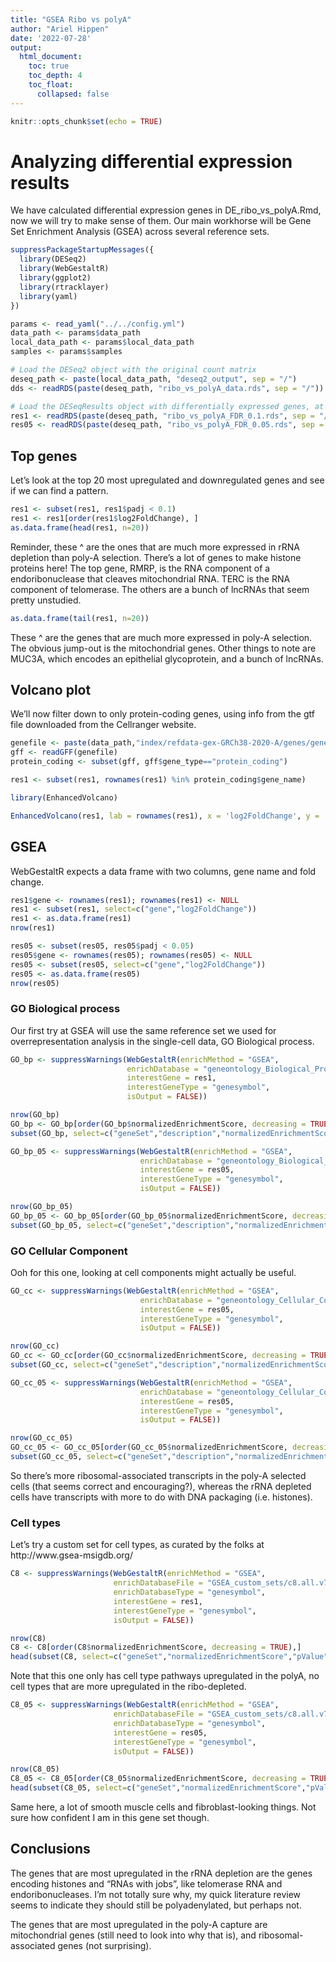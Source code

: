 ```yaml
---
title: "GSEA Ribo vs polyA"
author: "Ariel Hippen"
date: '2022-07-28'
output: 
  html_document:
    toc: true
    toc_depth: 4
    toc_float:
      collapsed: false
---
```


```r
knitr::opts_chunk$set(echo = TRUE)
```

# Analyzing differential expression results

We have calculated differential expression genes in DE_ribo_vs_polyA.Rmd, now we will try to make sense of them. Our main workhorse will be Gene Set Enrichment Analysis (GSEA) across several reference sets.

```r
suppressPackageStartupMessages({
  library(DESeq2)
  library(WebGestaltR)
  library(ggplot2)
  library(rtracklayer)
  library(yaml)
})

params <- read_yaml("../../config.yml")
data_path <- params$data_path
local_data_path <- params$local_data_path
samples <- params$samples
```

```r
# Load the DESeq2 object with the original count matrix
deseq_path <- paste(local_data_path, "deseq2_output", sep = "/")
dds <- readRDS(paste(deseq_path, "ribo_vs_polyA_data.rds", sep = "/"))

# Load the DESeqResults object with differentially expressed genes, at FDR 0.1 and 0.05
res1 <- readRDS(paste(deseq_path, "ribo_vs_polyA_FDR_0.1.rds", sep = "/"))
res05 <- readRDS(paste(deseq_path, "ribo_vs_polyA_FDR_0.05.rds", sep = "/"))
```

## Top genes

Let's look at the top 20 most upregulated and downregulated genes and see if we can find a pattern.

```r
res1 <- subset(res1, res1$padj < 0.1)
res1 <- res1[order(res1$log2FoldChange), ]
as.data.frame(head(res1, n=20))
```

Reminder, these ^ are the ones that are much more expressed in rRNA depletion than poly-A selection. There's a lot of genes to make histone proteins here! The top gene, RMRP, is the RNA component of a endoribonuclease that cleaves mitochondrial RNA. TERC is the RNA component of telomerase. The others are a bunch of lncRNAs that seem pretty unstudied.

```r
as.data.frame(tail(res1, n=20))
```

These ^ are the genes that are much more expressed in poly-A selection. The obvious jump-out is the mitochondrial genes. Other things to note are MUC3A, which encodes an epithelial glycoprotein, and a bunch of lncRNAs.

## Volcano plot

We'll now filter down to only protein-coding genes, using info from the gtf file downloaded from the Cellranger website.

```r
genefile <- paste(data_path,"index/refdata-gex-GRCh38-2020-A/genes/genes.gtf",sep = "/")
gff <- readGFF(genefile)
protein_coding <- subset(gff, gff$gene_type=="protein_coding")

res1 <- subset(res1, rownames(res1) %in% protein_coding$gene_name)
```

```r
library(EnhancedVolcano)

EnhancedVolcano(res1, lab = rownames(res1), x = 'log2FoldChange', y = 'pvalue')
```

## GSEA

WebGestaltR expects a data frame with two columns, gene name and fold change.

```r
res1$gene <- rownames(res1); rownames(res1) <- NULL
res1 <- subset(res1, select=c("gene","log2FoldChange"))
res1 <- as.data.frame(res1)
nrow(res1)

res05 <- subset(res05, res05$padj < 0.05)
res05$gene <- rownames(res05); rownames(res05) <- NULL
res05 <- subset(res05, select=c("gene","log2FoldChange"))
res05 <- as.data.frame(res05)
nrow(res05)
```
### GO Biological process

Our first try at GSEA will use the same reference set we used for overrepresentation analysis in the single-cell data, GO Biological process.

```r
GO_bp <- suppressWarnings(WebGestaltR(enrichMethod = "GSEA",
                          enrichDatabase = "geneontology_Biological_Process_noRedundant",
                          interestGene = res1,
                          interestGeneType = "genesymbol",
                          isOutput = FALSE))

nrow(GO_bp)
GO_bp <- GO_bp[order(GO_bp$normalizedEnrichmentScore, decreasing = TRUE),]
subset(GO_bp, select=c("geneSet","description","normalizedEnrichmentScore","pValue","FDR","size"))
```

```r
GO_bp_05 <- suppressWarnings(WebGestaltR(enrichMethod = "GSEA",
                             enrichDatabase = "geneontology_Biological_Process_noRedundant",
                             interestGene = res05,
                             interestGeneType = "genesymbol",
                             isOutput = FALSE))

nrow(GO_bp_05)
GO_bp_05 <- GO_bp_05[order(GO_bp_05$normalizedEnrichmentScore, decreasing = TRUE),]
subset(GO_bp_05, select=c("geneSet","description","normalizedEnrichmentScore","pValue","FDR","size"))
```

### GO Cellular Component

Ooh for this one, looking at cell components might actually be useful.
```r
GO_cc <- suppressWarnings(WebGestaltR(enrichMethod = "GSEA",
                             enrichDatabase = "geneontology_Cellular_Component_noRedundant",
                             interestGene = res05,
                             interestGeneType = "genesymbol",
                             isOutput = FALSE))

nrow(GO_cc)
GO_cc <- GO_cc[order(GO_cc$normalizedEnrichmentScore, decreasing = TRUE),]
subset(GO_cc, select=c("geneSet","description","normalizedEnrichmentScore","pValue","FDR","size"))
```

```r
GO_cc_05 <- suppressWarnings(WebGestaltR(enrichMethod = "GSEA",
                             enrichDatabase = "geneontology_Cellular_Component_noRedundant",
                             interestGene = res05,
                             interestGeneType = "genesymbol",
                             isOutput = FALSE))

nrow(GO_cc_05)
GO_cc_05 <- GO_cc_05[order(GO_cc_05$normalizedEnrichmentScore, decreasing = TRUE),]
subset(GO_cc_05, select=c("geneSet","description","normalizedEnrichmentScore","pValue","FDR","size"))
```

So there's more ribosomal-associated transcripts in the poly-A selected cells (that seems correct and encouraging?), whereas the rRNA depleted cells have transcripts with more to do with DNA packaging (i.e. histones).

### Cell types

Let's try a custom set for cell types, as curated by the folks at http://www.gsea-msigdb.org/

```r
C8 <- suppressWarnings(WebGestaltR(enrichMethod = "GSEA",
                       enrichDatabaseFile = "GSEA_custom_sets/c8.all.v7.5.1.symbols.gmt",
                       enrichDatabaseType = "genesymbol",
                       interestGene = res1,
                       interestGeneType = "genesymbol",
                       isOutput = FALSE))

nrow(C8)
C8 <- C8[order(C8$normalizedEnrichmentScore, decreasing = TRUE),]
head(subset(C8, select=c("geneSet","normalizedEnrichmentScore","pValue","FDR","size")))
```
Note that this one only has cell type pathways upregulated in the polyA, no cell types that are more upregulated in the ribo-depleted.

```r
C8_05 <- suppressWarnings(WebGestaltR(enrichMethod = "GSEA",
                       enrichDatabaseFile = "GSEA_custom_sets/c8.all.v7.5.1.symbols.gmt",
                       enrichDatabaseType = "genesymbol",
                       interestGene = res05,
                       interestGeneType = "genesymbol",
                       isOutput = FALSE))

nrow(C8_05)
C8_05 <- C8_05[order(C8_05$normalizedEnrichmentScore, decreasing = TRUE),]
head(subset(C8_05, select=c("geneSet","normalizedEnrichmentScore","pValue","FDR","size")))
```
Same here, a lot of smooth muscle cells and fibroblast-looking things. Not sure how confident I am in this gene set though.


## Conclusions

The genes that are most upregulated in the rRNA depletion are the genes encoding histones and "RNAs with jobs", like telomerase RNA and endoribonucleases. I'm not totally sure why, my quick literature review seems to indicate they should still be polyadenylated, but perhaps not.

The genes that are most upregulated in the poly-A capture are mitochondrial genes (still need to look into why that is), and ribosomal-associated genes (not surprising).
